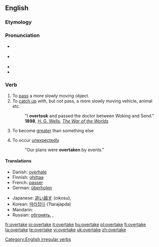 ==English==

===Etymology===
{{prefix|over|take}}

===Pronunciation===
* {{a|UK}} {{IPA|/ˈəʊvə(ɹ).teɪk/}}
* {{a|US}} {{IPA|/'ovəɻteɪk/}}
* {{rhymes|eɪk}}
* {{audio|en-us-overtake.ogg|Audio (US)}}

===Verb===
{{en-verb|overtakes|overtaking|overtook|overtaken}}

# To [[pass]] a more slowly moving object.
# To [[catch up]] with, but not pass, a more slowly moving vehicle, animal etc.
#: "I '''overtook''' and passed the doctor between Woking and Send." '''1898''', [[w:H. G. Wells|H. G. Wells]], ''[[s:The War of the Worlds|The War of the Worlds]]''
# {{economics}} To become [[greater]] than something else
# To occur [[unexpectedly]]
#: "Our plans were '''overtaken''' by events."

====Translations====
{{trans-top|To pass a more slowly moving object}}
* Danish: [[overhale]]
* Finnish: [[ohittaa]]
* French: [[passer]]
* German: [[überholen]]
{{trans-mid}}
* Japanese: [[追い越す]] (oikosu),  {{t|ja|追い越す|tr=oikosu|sc=Jpan}}
* Korean: [[따라잡다]] (Ttarajapda)
* Mandarin: {{t|zh|超|tr=chāo|sc=Hani}}
* Russian: [[обгонять]],  {{t|ru|обгонять|tr=obgonját'|sc=Cyrl}},  {{t|ru|обогнать|tr=obognát'|sc=Cyrl}}
{{trans-bottom}}

[[Category:English irregular verbs]]

[[fr:overtake]]
[[io:overtake]]
[[it:overtake]]
[[hu:overtake]]
[[pl:overtake]]
[[fi:overtake]]
[[ta:overtake]]
[[te:overtake]]
[[vi:overtake]]
[[uk:overtake]]
[[zh:overtake]]